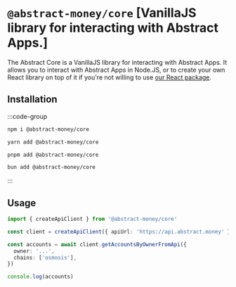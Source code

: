 # `@abstract-money/core` [VanillaJS library for interacting with Abstract Apps.]

The Abstract Core is a VanillaJS library for interacting with Abstract Apps.
It allows you to interact with Abstract Apps in Node.JS, or to create your own React library on top of it if you're not willing to use [our React package](/getting-started).

## Installation 

:::code-group

```bash [npm]
npm i @abstract-money/core
```

```bash [yarn]
yarn add @abstract-money/core
```

```bash [pnpm]
pnpm add @abstract-money/core
```

```bash [bun]
bun add @abstract-money/core
```

:::

## Usage

```ts twoslash
import { createApiClient } from '@abstract-money/core'

const client = createApiClient({ apiUrl: 'https://api.abstract.money' })

const accounts = await client.getAccountsByOwnerFromApi({
  owner: '...',
  chains: ['osmosis'],
})

console.log(accounts)
```
